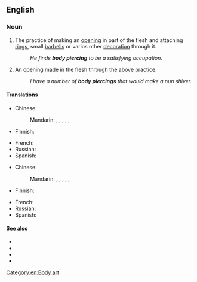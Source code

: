 ==English==
{{wikipedia}}

===Noun===
{{en-noun|~}}

# {{lb|en|uncountable}} The practice of making an [[opening]] in part of the flesh and attaching [[ring]]s, small [[barbells]] or varios other [[decoration]] through it.
#: ''He finds '''body piercing''' to be a satisfying occupation.''
# {{lb|en|countable}} An opening made in the flesh through the above practice.
#: ''I have a number of '''body piercings''' that would make a nun shiver.''

====Translations====
{{trans-top|the practice}}
* Chinese:
*: Mandarin: {{t|cmn|體環}}, {{t|cmn|体环|tr=tǐhuán}}, {{t|cmn|人體穿孔}}, {{t|cmn|人体穿孔|tr=réntǐ chuānkǒng}}, {{t|cmn|身體穿洞}}, {{t|cmn|身体穿洞|tr=shēntǐ chuāndòng}}
* Finnish: {{t|fi|kehonlävistys}}
{{trans-mid}}
* French: {{t+|fr|piercing|m}}
* Russian: {{t+|ru|пирсинг|m}}
* Spanish: {{t-needed|es}}
{{trans-bottom}}

{{trans-top|the hole}}
* Chinese:
*: Mandarin: {{t|cmn|體環}}, {{t|cmn|体环|tr=tǐhuán}}, {{t|cmn|人體穿孔}}, {{t|cmn|人体穿孔|tr=réntǐ chuānkǒng}}, {{t|cmn|身體穿洞}}, {{t|cmn|身体穿洞|tr=shēntǐ chuāndòng}}
* Finnish: {{t|fi|kehonlävistys}}
{{trans-mid}}
* French: {{t+|fr|piercing|m}}
* Russian: {{t+|ru|пи́рсинг|m}}
* Spanish: {{t-needed|es}}
{{trans-bottom}}

====See also====
* {{l|en|body jewelry}}
* {{l|en|genital piercing}}
* {{l|en|industrial piercing}}
* {{l|en|surface piercing}}

[[Category:en:Body art]]